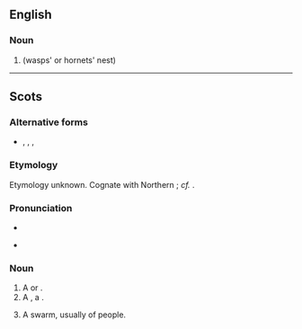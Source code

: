 ==English==

===Noun===
{{en-noun}}

# {{alternative form of|bike|lang=en}} (wasps' or hornets' nest)

----

==Scots==

===Alternative forms===
* {{l|sco|bike}}, {{l|sco|byk}}, {{l|sco|byik}}, {{l|sco|bink}}

===Etymology===
Etymology unknown. Cognate with Northern {{etyl|enm|sco}} {{m|enm|bike}}; ''cf.'' {{etyl|en|sco}} {{m|en|bike}}.

===Pronunciation===
* {{IPA|lang=sco|/ˈbəik/}}
* {{a|[[Southern Scots]]}} {{IPA|lang=sco|/ˈbaɪk/}}

===Noun===
{{sco-noun}}

# A {{l|en|beehive}} or {{l|en|anthill}}.
# A {{l|en|home}}, a {{l|en|dwelling}}.
# {{label|sco|figurative}} A swarm, usually of people.